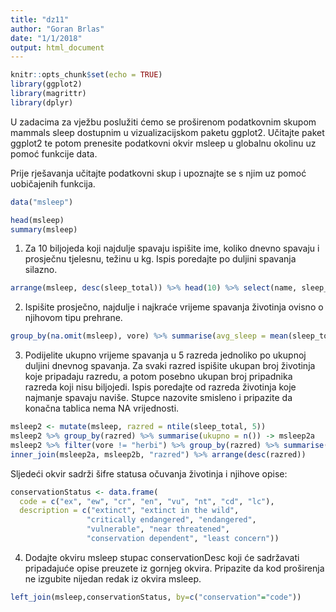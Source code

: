 ```yaml
---
title: "dz11"
author: "Goran Brlas"
date: "1/1/2018"
output: html_document
---
```


```r
knitr::opts_chunk$set(echo = TRUE)
library(ggplot2)
library(magrittr)
library(dplyr)
```

U zadacima za vježbu poslužiti ćemo se proširenom podatkovnim skupom mammals sleep dostupnim u vizualizacijskom paketu ggplot2. Učitajte paket ggplot2 te potom prenesite podatkovni okvir msleep u globalnu okolinu uz pomoć funkcije data.

Prije rješavanja učitajte podatkovni skup i upoznajte se s njim uz pomoć uobičajenih funkcija.
```r
data("msleep")

head(msleep)
summary(msleep)
```

1. Za 10 biljojeda koji najdulje spavaju ispišite ime, koliko dnevno spavaju i prosječnu tjelesnu, težinu u kg. Ispis poredajte po duljini spavanja silazno.
```r
arrange(msleep, desc(sleep_total)) %>% head(10) %>% select(name, sleep_total, bodywt)
```

2. Ispišite prosječno, najdulje i najkraće vrijeme spavanja životinja ovisno o njihovom tipu prehrane.
```r
group_by(na.omit(msleep), vore) %>% summarise(avg_sleep = mean(sleep_total), max_sleep = max(sleep_total), min_sleep = min(sleep_total))  %>% ungroup()
```

3. Podijelite ukupno vrijeme spavanja u 5 razreda jednoliko po ukupnoj duljini dnevnog spavanja. Za svaki razred ispišite ukupan broj životinja koje pripadaju razredu, a potom posebno ukupan broj pripadnika razreda koji nisu biljojedi. Ispis poredajte od razreda životinja koje najmanje spavaju naviše. Stupce nazovite smisleno i pripazite da konačna tablica nema NA vrijednosti.
```r
msleep2 <- mutate(msleep, razred = ntile(sleep_total, 5))
msleep2 %>% group_by(razred) %>% summarise(ukupno = n()) -> msleep2a
msleep2 %>% filter(vore != "herbi") %>% group_by(razred) %>% summarise(nije_biljojed = n()) -> msleep2b
inner_join(msleep2a, msleep2b, "razred") %>% arrange(desc(razred))
```

Sljedeći okvir sadrži šifre statusa očuvanja životinja i njihove opise:
```r
conservationStatus <- data.frame( 
  code = c("ex", "ew", "cr", "en", "vu", "nt", "cd", "lc"),
  description = c("extinct", "extinct in the wild", 
                 "critically endangered", "endangered",
                 "vulnerable", "near threatened", 
                 "conservation dependent", "least concern"))
```

4. Dodajte okviru msleep stupac conservationDesc koji će sadržavati pripadajuće opise preuzete iz gornjeg okvira. Pripazite da kod proširenja ne izgubite nijedan redak iz okvira msleep.
```r
left_join(msleep,conservationStatus, by=c("conservation"="code"))
```

